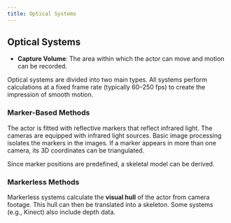 ```yaml
---
title: Optical Systems
---
```


## Optical Systems

* **Capture Volume**: The area within which the actor can move and motion can be recorded.

Optical systems are divided into two main types. All systems perform calculations at a fixed frame rate (typically 60–250 fps) to create the impression of smooth motion.

### Marker-Based Methods

The actor is fitted with reflective markers that reflect infrared light. The cameras are equipped with infrared light sources. Basic image processing isolates the markers in the images. If a marker appears in more than one camera, its 3D coordinates can be triangulated.

Since marker positions are predefined, a skeletal model can be derived.

### Markerless Methods

Markerless systems calculate the **visual hull** of the actor from camera footage. This hull can then be translated into a skeleton. Some systems (e.g., Kinect) also include depth data.
